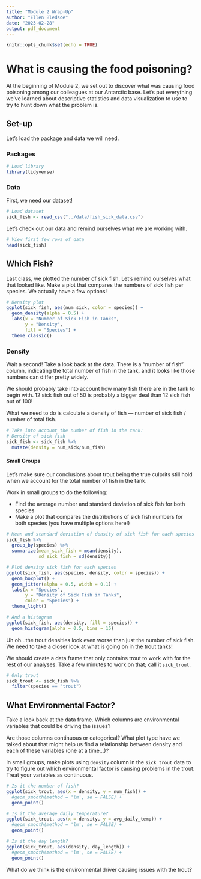 ```yaml
---
title: "Module 2 Wrap-Up"
author: "Ellen Bledsoe"
date: "2023-02-28"
output: pdf_document
---
```


```r
knitr::opts_chunk$set(echo = TRUE)
```

# What is causing the food poisoning?

At the beginning of Module 2, we set out to discover what was causing food poisoning among our colleagues at our Antarctic base. Let's put everything we've learned about descriptive statistics and data visualization to use to try to hunt down what the problem is.

## Set-up

Let's load the package and data we will need.

### Packages

```r
# Load library
library(tidyverse)
```

### Data

First, we need our dataset!

```r
# Load dataset
sick_fish <- read_csv("../data/fish_sick_data.csv") 
```

Let's check out our data and remind ourselves what we are working with.

```r
# View first few rows of data
head(sick_fish)
```

## Which Fish?

Last class, we plotted the number of sick fish. Let's remind ourselves what that looked like. Make a plot that compares the numbers of sick fish per species. We actually have a few options!

```r
# Density plot
ggplot(sick_fish, aes(num_sick, color = species)) +
  geom_density(alpha = 0.5) +
  labs(x = "Number of Sick Fish in Tanks",
       y = "Density",
       fill = "Species") +
  theme_classic()
```

### Density

Wait a second! Take a look back at the data. There is a "number of fish" column, indicating the total number of fish in the tank, and it looks like those numbers can differ pretty widely.

We should probably take into account how many fish there are in the tank to begin with. 12 sick fish out of 50 is probably a bigger deal than 12 sick fish out of 100!

What we need to do is calculate a density of fish --- number of sick fish / number of total fish.

```r
# Take into account the number of fish in the tank: 
# Density of sick fish
sick_fish <- sick_fish %>% 
  mutate(density = num_sick/num_fish) 
```

#### Small Groups

Let's make sure our conclusions about trout being the true culprits still hold when we account for the total number of fish in the tank.

Work in small groups to do the following:

-   Find the average number and standard deviation of sick fish for both species
-   Make a plot that compares the distributions of sick fish numbers for both species (you have multiple options here!)

```r
# Mean and standard deviation of density of sick fish for each species
sick_fish %>% 
  group_by(species) %>% 
  summarize(mean_sick_fish = mean(density),
            sd_sick_fish = sd(density))

# Plot density sick fish for each species
ggplot(sick_fish, aes(species, density, color = species)) +
  geom_boxplot() + 
  geom_jitter(alpha = 0.5, width = 0.1) +
  labs(x = "Species",
       y = "Density of Sick Fish in Tanks",
       color = "Species") +
  theme_light()

# And a histogram
ggplot(sick_fish, aes(density, fill = species)) +
  geom_histogram(alpha = 0.5, bins = 15)

```

Uh oh...the trout densities look even worse than just the number of sick fish. We need to take a closer look at what is going on in the trout tanks!

We should create a data frame that only contains trout to work with for the rest of our analyses. Take a few minutes to work on that; call it `sick_trout`.

```r
# Only trout
sick_trout <- sick_fish %>% 
  filter(species == "trout")
```

## What Environmental Factor?

Take a look back at the data frame. Which columns are environmental variables that could be driving the issues?

Are those columns continuous or categorical? What plot type have we talked about that might help us find a relationship between density and each of these variables (one at a time...)?

In small groups, make plots using `density` column in the `sick_trout` data to try to figure out which environmental factor is causing problems in the trout. Treat your variables as continuous.

```r
# Is it the number of fish?
ggplot(sick_trout, aes(x = density, y = num_fish)) +
  #geom_smooth(method = 'lm', se = FALSE) +
  geom_point() 

# Is it the average daily temperature?
ggplot(sick_trout, aes(x = density, y = avg_daily_temp)) +
  #geom_smooth(method = 'lm', se = FALSE) +
  geom_point()

# Is it the day length?
ggplot(sick_trout, aes(density, day_length)) +
  #geom_smooth(method = 'lm', se = FALSE) +
  geom_point() 
```

What do we think is the environmental driver causing issues with the trout?
